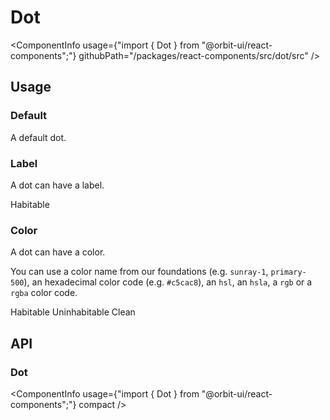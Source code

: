 
<Meta
    title="Components/Dot"
    id="dot"
/>

# Dot

<ComponentInfo
    usage={"import { Dot } from \"@orbit-ui/react-components\";"}
    githubPath="/packages/react-components/src/dot/src"
/>

## Usage

### Default

A default dot.

<Preview>
    <Story name="default">
        <Dot color="alias-2" />
    </Story>
</Preview>

### Label

A dot can have a label.

<Preview>
    <Story name="label">
        <Dot color="alias-2">Habitable</Dot>
    </Story>
</Preview>

### Color

A dot can have a color.

You can use a color name from our foundations (e.g. `sunray-1`, `primary-500`), an hexadecimal color code (e.g. `#c5cac8`), an `hsl`, an `hsla`, a `rgb` or a `rgba` color code.

<Preview>
    <Story name="color">
        <Inline>
            <Dot color="botanic-6">Habitable</Dot>
            <Dot color="hsl(25, 69%, 41%)">Uninhabitable</Dot>
            <Dot color="primary-500">Clean</Dot>
        </Inline>
    </Story>
</Preview>

## API

### Dot

<ComponentInfo
    usage={"import { Dot } from \"@orbit-ui/react-components\";"}
    compact
/>

<ArgsTable of={InnerDot} sort="alpha" />
